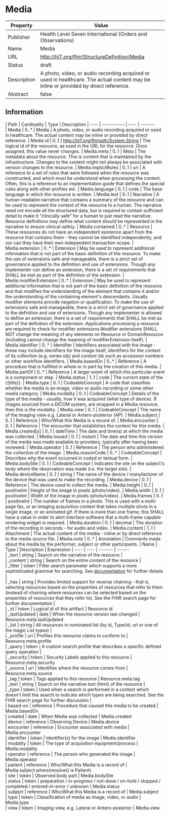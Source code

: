 
  # Media

  
|Property|Value|
|---|---|
|Publisher|Health Level Seven International (Orders and Observations)|
|Name|Media|
|URL|http://hl7.org/fhir/StructureDefinition/Media|
|Status|draft|
|Description|A photo, video, or audio recording acquired or used in healthcare. The actual content may be inline or provided by direct reference.|
|Abstract|false|

  ## Information
  <Tabs> <TabItem value="structure" label="Structure">
   | Path | Cardinality | Type | Description
  | ---- | ----------- | ---- | -------  
 | Media | 0..* | Media | A photo, video, or audio recording acquired or used in healthcare. The actual content may be inline or provided by direct reference. 
 | Media.id | 0..1 | http://hl7.org/fhirpath/System.String | The logical id of the resource, as used in the URL for the resource. Once assigned, this value never changes. 
 | Media.meta | 0..1 | Meta | The metadata about the resource. This is content that is maintained by the infrastructure. Changes to the content might not always be associated with version changes to the resource. 
 | Media.implicitRules | 0..1 | uri | A reference to a set of rules that were followed when the resource was constructed, and which must be understood when processing the content. Often, this is a reference to an implementation guide that defines the special rules along with other profiles etc. 
 | Media.language | 0..1 | code | The base language in which the resource is written. 
 | Media.text | 0..1 | Narrative | A human-readable narrative that contains a summary of the resource and can be used to represent the content of the resource to a human. The narrative need not encode all the structured data, but is required to contain sufficient detail to make it "clinically safe" for a human to just read the narrative. Resource definitions may define what content should be represented in the narrative to ensure clinical safety. 
 | Media.contained | 0..* | Resource | These resources do not have an independent existence apart from the resource that contains them - they cannot be identified independently, and nor can they have their own independent transaction scope. 
 | Media.extension | 0..* | Extension | May be used to represent additional information that is not part of the basic definition of the resource. To make the use of extensions safe and manageable, there is a strict set of governance  applied to the definition and use of extensions. Though any implementer can define an extension, there is a set of requirements that SHALL be met as part of the definition of the extension. 
 | Media.modifierExtension | 0..* | Extension | May be used to represent additional information that is not part of the basic definition of the resource and that modifies the understanding of the element that contains it and/or the understanding of the containing element's descendants. Usually modifier elements provide negation or qualification. To make the use of extensions safe and manageable, there is a strict set of governance applied to the definition and use of extensions. Though any implementer is allowed to define an extension, there is a set of requirements that SHALL be met as part of the definition of the extension. Applications processing a resource are required to check for modifier extensions.Modifier extensions SHALL NOT change the meaning of any elements on Resource or DomainResource (including cannot change the meaning of modifierExtension itself). 
 | Media.identifier | 0..* | Identifier | Identifiers associated with the image - these may include identifiers for the image itself, identifiers for the context of its collection (e.g. series ids) and context ids such as accession numbers or other workflow identifiers. 
 | Media.basedOn | 0..* | Reference | A procedure that is fulfilled in whole or in part by the creation of this media. 
 | Media.partOf | 0..* | Reference | A larger event of which this particular event is a component or step. 
 | Media.status | 1..1 | code | The current state of the \{\{title\}\}. 
 | Media.type | 0..1 | CodeableConcept | A code that classifies whether the media is an image, video or audio recording or some other media category. 
 | Media.modality | 0..1 | CodeableConcept | Details of the type of the media - usually, how it was acquired (what type of device). If images sourced from a DICOM system, are wrapped in a Media resource, then this is the modality. 
 | Media.view | 0..1 | CodeableConcept | The name of the imaging view e.g. Lateral or Antero-posterior (AP). 
 | Media.subject | 0..1 | Reference | Who/What this Media is a record of. 
 | Media.encounter | 0..1 | Reference | The encounter that establishes the context for this media. 
 | Media.created[x] | 0..1 | dateTime | The date and time(s) at which the media was collected. 
 | Media.issued | 0..1 | instant | The date and time this version of the media was made available to providers, typically after having been reviewed. 
 | Media.operator | 0..1 | Reference | The person who administered the collection of the image. 
 | Media.reasonCode | 0..* | CodeableConcept | Describes why the event occurred in coded or textual form. 
 | Media.bodySite | 0..1 | CodeableConcept | Indicates the site on the subject's body where the observation was made (i.e. the target site). 
 | Media.deviceName | 0..1 | string | The name of the device / manufacturer of the device  that was used to make the recording. 
 | Media.device | 0..1 | Reference | The device used to collect the media. 
 | Media.height | 0..1 | positiveInt | Height of the image in pixels (photo/video). 
 | Media.width | 0..1 | positiveInt | Width of the image in pixels (photo/video). 
 | Media.frames | 0..1 | positiveInt | The number of frames in a photo. This is used with a multi-page fax, or an imaging acquisition context that takes multiple slices in a single image, or an animated gif. If there is more than one frame, this SHALL have a value in order to alert interface software that a multi-frame capable rendering widget is required. 
 | Media.duration | 0..1 | decimal | The duration of the recording in seconds - for audio and video. 
 | Media.content | 1..1 | Attachment | The actual content of the media - inline or by direct reference to the media source file. 
 | Media.note | 0..* | Annotation | Comments made about the media by the performer, subject or other participants. 
</TabItem>
 <TabItem value="searchparameter" label="Search Parameters">
   | Name | Type | Description  | Expression 
    | ---- | ---- | ------- | ------  
 | _text | string | Search on the narrative of the resource |   
 | _content | string | Search on the entire content of the resource |   
 | _filter | token | Filter search parameter which supports a more sophisticated grammar for searching. See [documentation](search_filter.html) for further details |   
 | _has | string | Provides limited support for reverse chaining - that is, selecting resources based on the properties of resources that refer to them (instead of chaining where resources can be selected based on the properties of resources that they refer to). See the FHIR search page for further documentation |   
 | _id | token | Logical id of this artifact | Resource.id  
 | _lastUpdated | date | When the resource version last changed | Resource.meta.lastUpdated  
 | _list | string | All resources in nominated list (by id, Type/id, url or one of the magic List types) |   
 | _profile | uri | Profiles this resource claims to conform to | Resource.meta.profile  
 | _query | token | A custom search profile that describes a specific defined query operation |   
 | _security | token | Security Labels applied to this resource | Resource.meta.security  
 | _source | uri | Identifies where the resource comes from | Resource.meta.source  
 | _tag | token | Tags applied to this resource | Resource.meta.tag  
 | _text | string | Search on the narrative text (html) of the resource |   
 | _type | token | Used when a search is performed in a context which doesn't limit the search to indicate which types are being searched. See the FHIR search page for further discussion |   
 | based-on | reference | Procedure that caused this media to be created | Media.basedOn  
 | created | date | When Media was collected | Media.created  
 | device | reference | Observing Device | Media.device  
 | encounter | reference | Encounter associated with media | Media.encounter  
 | identifier | token | Identifier(s) for the image | Media.identifier  
 | modality | token | The type of acquisition equipment/process | Media.modality  
 | operator | reference | The person who generated the image | Media.operator  
 | patient | reference | Who/What this Media is a record of | Media.subject.where(resolve() is Patient)  
 | site | token | Observed body part | Media.bodySite  
 | status | token | preparation / in-progress / not-done / on-hold / stopped / completed / entered-in-error / unknown | Media.status  
 | subject | reference | Who/What this Media is a record of | Media.subject  
 | type | token | Classification of media as image, video, or audio | Media.type  
 | view | token | Imaging view, e.g. Lateral or Antero-posterior | Media.view  

</TabItem>
</Tabs>